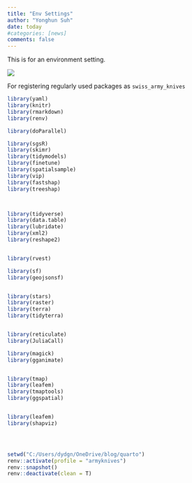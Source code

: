 ```yaml
---
title: "Env Settings"
author: "Yonghun Suh"
date: today
#categories: [news]
comments: false
---
```


This is for an environment setting.

![](thumbnail.jpg)

For registering regularly used packages as `swiss_army_knives`

```r

library(yaml)
library(knitr)
library(rmarkdown)
library(renv)

library(doParallel)

library(sgsR)
library(skimr)
library(tidymodels)
library(finetune)
library(spatialsample)
library(vip)
library(fastshap)
library(treeshap)



library(tidyverse)
library(data.table)
library(lubridate)
library(xml2)
library(reshape2)


library(rvest)

library(sf)
library(geojsonsf)


library(stars)
library(raster)
library(terra)
library(tidyterra)


library(reticulate)
library(JuliaCall)

library(magick)
library(gganimate)


library(tmap)
library(leafem)
library(tmaptools)
library(ggspatial)


library(leafem)
library(shapviz)




setwd("C:/Users/dydgn/OneDrive/blog/quarto")
renv::activate(profile = "armyknives")
renv::snapshot()
renv::deactivate(clean = T)

```

